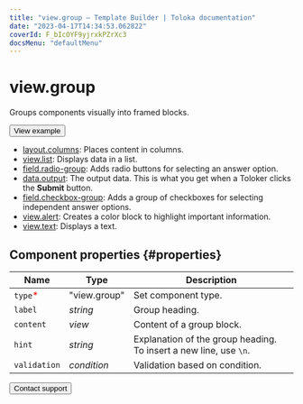 ```yaml
---
title: "view.group — Template Builder | Toloka documentation"
date: "2023-04-17T14:34:53.062822"
coverId: F_bIcOYF9yjrxkPZrXc3
docsMenu: "defaultMenu"
---
```


# view.group

Groups components visually into framed blocks.

<Button themeColor="light" view="default" size="l" type="link" url="https://ya.cc/t/eYAQsjHW48x8ZG">View example</Button>

<Cut title="Components used in the example">

- [layout.columns](/docs/template-builder/reference/layout.columns): Places content in columns.
- [view.list](/docs/template-builder/reference/view.list): Displays data in a list.
- [field.radio-group](/docs/template-builder/reference/field.radio-group): Adds radio buttons for selecting an answer option.
- [data.output](/docs/template-builder/operations/work-with-data): The output data. This is what you get when a Toloker clicks the **Submit** button.
- [field.checkbox-group](/docs/template-builder/reference/field.checkbox-group): Adds a group of checkboxes for selecting independent answer options.
- [view.alert](/docs/template-builder/reference/view.alert): Creates a color block to highlight important information.
- [view.text](/docs/template-builder/reference/view.text): Displays a text.

</Cut>

## Component properties {#properties}

**Name** | **Type** | **Description**
----- | ----- | -----
`type`<span style="color: red">\*</span> | "view.group" | Set component type.
`label` | _string_ | Group heading.
`content` | _view_ | Content of a group block.
`hint` | _string_ | Explanation of the group heading. To insert a new line, use `\n`.
`validation` | _condition_ | Validation based on condition.

<Button themeColor="light" view="default" size="l" type="link" url="/docs/guide/troubleshooting/support?form-source=template-builder-reference-view-group">Contact support</Button>